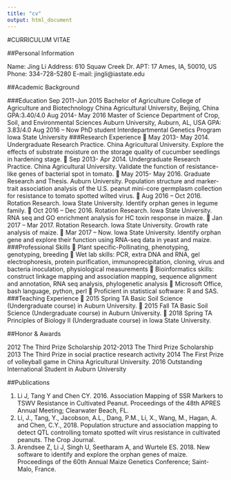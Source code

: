 ```yaml
---
title: "cv"
output: html_document
---
```



#CURRICULUM VITAE

##Personal Information 	

Name: Jing Li
Address: 610 Squaw Creek Dr.
APT: 17
Ames, IA, 50010, US Phone: 334-728-5280
E-mail: jingli@iastate.edu

##Academic Background 	

###Education
Sep 2011-Jun 2015	Bachelor of Agriculture
College of Agriculture and Biotechnology China Agricultural University, Beijing, China
GPA:3.40/4.0                                                                      Aug 2014- May 2016	Master of Science 
Department of Crop, Soil, and Environmental Sciences Auburn University, Auburn, AL, USA
GPA: 3.83/4.0
Aug 2016 – Now                  PhD student 
                                              Interdepartmental Genetics Program
                                              Iowa State University
###Research Experience
	May 2013- May 2014. Undergraduate Research Practice. China Agricultural University.
Explore the effects of substrate moisture on the storage quality of cucumber seedlings in hardening stage.
	Sep 2013- Apr 2014. Undergraduate Research Practice. China Agricultural University.
Validate the function of resistance-like genes of bacterial spot in tomato.
	May 2015- May 2016. Graduate Research and Thesis. Auburn University.
Population structure and marker-trait association analysis of the U.S. peanut mini-core germplasm collection for resistance to tomato spotted wilted virus.
	Aug 2016 – Oct 2016. Rotation Research. Iowa State University.
Identify orphan genes in legume family.
	Oct 2016 – Dec 2016. Rotation Research. Iowa State University.
RNA seq and GO enrichment analysis for HC toxin response in maize.
	Jan 2017 – Mar 2017. Rotation Research. Iowa State University.
Growth rate analysis of maize.
	Mar 2017 – Now. Iowa State University.
Identify orphan gene and explore their function using RNA-seq data in yeast and maize.
###Professional Skills
	Plant specific-Pollinating, phenotyping, genotyping, breeding 
	Wet lab skills: PCR, extra DNA and RNA, gel electrophoresis, protein purification, immunoprecipitation, cloning, virus and bacteria inoculation, physiological measurements 
	Bioinformatics skills: construct linkage mapping and association mapping, sequence alignment and annotation, RNA seq analysis, phylogenetic analysis
	Microsoft Office, bash language, python, perl
	Proficient in statistical software: R and SAS. 
###Teaching Experience
	2015 Spring TA Basic Soil Science (Undergraduate course) in Auburn University.
	2015 Fall TA Basic Soil Science (Undergraduate course) in Auburn University.
	2018 Spring TA Principles of Biology II (Undergraduate course) in Iowa State University.

##Honor & Awards 	

2012 The Third Prize Scholarship
2012-2013 The Third Prize Scholarship
2013 The Third Prize in social practice research activity
2014 The First Prize of volleyball game in China Agricultural University.
2016 Outstanding International Student in Auburn University

##Publications 	

1.	Li J, Tang Y and Chen CY. 2016. Association Mapping of SSR Markers to TSWV Resistance in	Cultivated Peanut. Proceedings of the 48th APRES Annual Meeting; Clearwater Beach, FL.
2.	Li, J., Tang, Y., Jacobson, A.L., Dang, P.M., Li, X., Wang, M., Hagan, A. and Chen, C.Y., 2018. Population structure and association mapping to detect QTL controlling tomato spotted wilt virus resistance in cultivated peanuts. The Crop Journal.
3.	Arendsee Z, Li J, Singh U, Seetharam A, and Wurtele ES. 2018. New software to identify and explore the orphan genes of maize. Proceedings of the 60th Annual Maize Genetics Conference; Saint-Malo, France.

